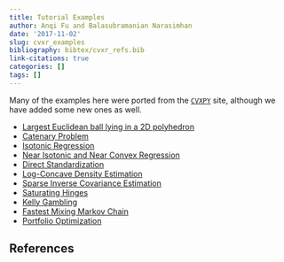```yaml
---
title: Tutorial Examples
author: Anqi Fu and Balasubramanian Narasimhan
date: '2017-11-02'
slug: cvxr_examples
bibliography: bibtex/cvxr_refs.bib
link-citations: true
categories: []
tags: []
---
```


Many of the examples here were ported from
the [`CVXPY`](https://cvxpy.org) site, although we have added some new ones as well.

- [Largest Euclidean ball lying in a 2D polyhedron](/post/examples/cvxr_2d_ball/)
- [Catenary Problem](/post/examples/cvxr_catenary/)
- [Isotonic Regression](/post/examples/cvxr_isotonic-regression/)
- [Near Isotonic and Near Convex Regression](/post/examples/cvxr_near-isotonic-and-near-convex-regression/)
- [Direct Standardization](/post/examples/cvxr_direct-standardization/)
- [Log-Concave Density Estimation](/post/examples/cvxr_log-concave/)
- [Sparse Inverse Covariance Estimation](/post/examples/cvxr_sparse_inverse_covariance_estimation/)
- [Saturating Hinges](/post/examples/cvxr_saturating_hinges/)
- [Kelly Gambling](/post/examples/cvxr_kelly-strategy/)
- [Fastest Mixing Markov Chain](/post/examples/cvxr_fast-mixing-mc/)
- [Portfolio Optimization](/post/examples/cvxr_portfolio-optimization/)

## References
